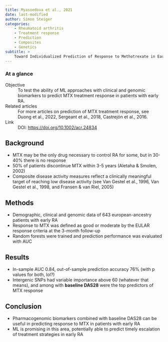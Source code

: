 ```yaml
---
title: Myasoedova et al., 2021
date: last-modified
author: Simon Steiger
categories:
    - Rheumatoid arthritis
    - Treatment response
    - Prediction
    - Composites
    - Genetics
subtitle: >
    Toward Individualized Prediction of Response to Methotrexate in Early Rheumatoid Arthritis: A Pharmacogenomics-Driven Machine Learning Approach
---
```


::: {.callout-tip}

### At a glance

Objective
: To test the ability of ML approaches with clinical and genomic biomarkers to predict MTX treatment response in patients with early RA.

Related articles
: For more articles on prediction of MTX treatment response, see Duong et al., 2022, Sergeant et al., 2018, Castrejón et al., 2016.

Link
: DOI: [https://doi.org/10.1002/acr.24834](https://doi.org/10.1002/acr.24834)

:::

## Background

- MTX may be the only drug necessary to control RA for some, but in 30-40% there is no response
- 50% of patients discontinue MTX within 3-5 years (Aletaha & Smolen, 2002)
- Composite disease activity measures reflect a clinically meaningful target of reaching low disease activity (see Van Gestel et al., 1996, Van Gestel et al., 1998, and Fransen & van Riel, 2005)

## Methods

- Demographic, clinical and genomic data of 643 european-ancestry patients with early RA
- Response to MTX was defined as good or moderate by the EULAR response criteria at the 3-month follow-up
- Random forests were trained and prediction performance was evaluated with AUC

## Results

- In-sample AUC 0.84, out-of-sample prediction accuracy 76% (with p values for both, lol?)
- Intergenic SNPs had variable importance above 60 (whatever that means), and among with **baseline DAS28** were the top predictors of MTX response

## Conclusion

- Pharmacogenomic biomarkers combined with baseline DAS28 can be useful in predicting response to MTX in patients with early RA
- ML is promising in this area, potentially able to predict timely escalation of treatment strategies in early RA
